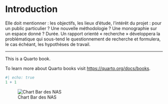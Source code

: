 # Introduction {.unnumbered}

Elle doit mentionner : les objectifs, les lieux d'étude, l'intérêt du projet : pour un public particulier ? Une nouvelle méthodologie ? Une monographie sur un espace donné ? Durée. Un rapport orienté « recherche » développera la problématique qui sous-tend le questionnement de recherche et formulera, le cas échéant, les hypothèses de travail.

<!-- ```{r} -->

<!-- if(knitr::is_latex_output()){ -->

<!--   knitr::knit_exit() # don't print this cover page if printing to pdf -->

<!-- } -->

<!-- ``` -->

------------------------------------------------------------------------

This is a Quarto book.

To learn more about Quarto books visit <https://quarto.org/docs/books>.

```r
#| echo: true
1 + 1
```

![Chart Bar des NAS](figures/bar_classify_Del_29_04_22_17h.png)

